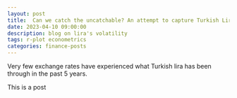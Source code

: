 ```yaml
---
layout: post
title:  Can we catch the uncatchable? An attempt to capture Turkish Lira's hypervolatility! 
date: 2023-04-10 09:00:00
description: blog on lira's volatility
tags: r-plot econometrics
categories: finance-posts
---
```


Very few exchange rates have experienced what Turkish lira has been through in the past 5 years. 

This is a post
